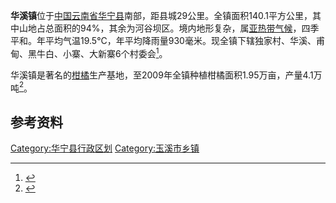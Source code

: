 {{中国乡级行政区
|行政区全称 = 华溪镇
|景观照片文件名 = Huaxi Town in Huaning County.jpg
|景观照片描述 = 华溪镇的一条街道
|汉语拼音 =
|其他语言 = 
|其他语言名称 = 
|位置图文件名 = 
|位置图描述 = 
|自定义图片=
|上级行政区 = [[云南省|云南省]][[玉溪市|玉溪市]][[华宁县|华宁县]]
|行政区类别 = 镇
|行政区划代码 = 530424-005197
|行政区划 = 6
|村委会 = 6
|居委会 =
|建置时间 = 
|领导职位 = 
|领导名称 = 
|政府驻地 = 
|毗邻 = 
|地理坐标 = 
|总面积 =140.1
|总人口 =1.3万
|户籍人口 = 
|户籍人口年份 = 
|常住人口 = 
|常住人口年份 = 
|人口密度 = 
|GDP = 
|邮政编码 = 652804
|电话区号 = 0877
|官方网站 = http://www.ynf.gov.cn/canton_model1/default.aspx?departmentid=5197
|网站名称 = 华溪镇人民政府
}}
'''华溪镇'''位于[[中国|中国]][[云南省|云南省]][[华宁县|华宁县]]南部，距县城29公里。全镇面积140.1平方公里，其中山地占总面积的94%，其余为河谷坝区。境内地形复杂，属[[亚热带气候|亚热带气候]]，四季平和。年平均气温19.5°C，年平均降雨量930毫米。现全镇下辖独家村、华溪、甫甸、黑牛白、小寨、大新寨6个村委会<ref>{{cite web | language = zh-cn | publisher = 华溪镇人民政府 | title = 全镇概况 | url = http://www.ynf.gov.cn/canton_model1/newsview.aspx?id=116130 | date = 2008-09-18 | accessdate = 2011-09-14 }}{{dead link|date=2017年11月 |bot=InternetArchiveBot |fix-attempted=yes }}</ref>。

华溪镇是著名的[[柑橘|柑橘]]生产基地，至2009年全镇种植柑橘面积1.95万亩，产量4.1万吨<ref>{{cite web | language = zh-cn | publisher = 云南网 | title = 华溪镇：云南蜜橘第一镇 | url = http://ynkjb.yunnan.cn/20/1478.htm | date = 2010-09-09 | accessdate = 2011-09-14 | archive-date = 2012-03-24 | archive-url = https://web.archive.org/web/20120324120709/http://ynkjb.yunnan.cn/20/1478.htm | dead-url = no }}</ref>。
{{coord|24|03||N|103|01||E|region:CN_type:city|display=title}}
==参考资料==
{{reflist}}
{{华宁县行政区划}}
[[Category:华宁县行政区划|Category:华宁县行政区划]]
[[Category:玉溪市乡镇|Category:玉溪市乡镇]]